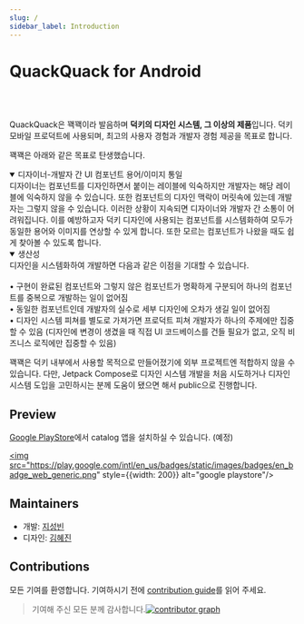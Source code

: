 ```yaml
---
slug: /
sidebar_label: Introduction
---
```




# QuackQuack for Android

<QuackQuackCharacter width="30%"/>

<br/><br/>

QuackQuack은 꽥꽥이라 발음하며 **덕키의 디자인 시스템, 그 이상의 제품**입니다.
덕키 모바일 프로덕트에 사용되며, 최고의 사용자 경험과 개발자 경험 제공을 목표로 합니다.

꽥꽥은 아래와 같은 목표로 탄생했습니다.

<details open>
  <summary>디자이너-개발자 간 UI 컴포넌트 용어/이미지 통일</summary>
  디자이너는 컴포넌트를 디자인하면서 붙이는 레이블에 익숙하지만 개발자는 해당 레이블에 익숙하지 않을 수 있습니다.
  또한 컴포넌트의 디자인 맥락이 머릿속에 있는데 개발자는 그렇지 않을 수 있습니다.
  이러한 상황이 지속되면 디자이너와 개발자 간 소통이 어려워집니다.
  이를 예방하고자 덕키 디자인에 사용되는 컴포넌트를 시스템화하여 모두가 동일한 용어와 이미지를 연상할 수 있게 합니다.
  또한 모르는 컴포넌트가 나왔을 때도 쉽게 찾아볼 수 있도록 합니다.
</details>

<details open>
  <summary>생산성</summary>
  디자인을 시스템화하여 개발하면 다음과 같은 이점을 기대할 수 있습니다.
  <br/><br/>
  • 구현이 완료된 컴포넌트와 그렇지 않은 컴포넌트가 명확하게 구분되어 하나의 컴포넌트를 중복으로 개발하는 일이 없어짐
  <br/>
  • 동일한 컴포넌트인데 개발자의 실수로 세부 디자인에 오차가 생길 일이 없어짐
  <br/>
  • 디자인 시스템 피쳐를 별도로 가져가면 프로덕트 피쳐 개발자가 하나의 주제에만 집중할 수 있음
  (디자인에 변경이 생겼을 때 직접 UI 코드베이스를 건들 필요가 없고, 오직 비즈니스 로직에만 집중할 수 있음)
</details>

꽥꽥은 덕키 내부에서 사용할 목적으로 만들어졌기에 외부 프로젝트엔 적합하지 않을 수 있습니다.
다만, Jetpack Compose로 디자인 시스템 개발을 처음 시도하거나 디자인 시스템 도입을 고민하시는 분께 도움이 됐으면 해서 public으로 진행합니다.

## Preview

[Google PlayStore](https://play.google.com/store/apps/details?id=team.duckie.quackquack.catalog)에서 catalog 앱을 설치하실 수 있습니다. (예정)

<a href="https://play.google.com/store/apps/details?id=team.duckie.quackquack.catalog"><img
  src="https://play.google.com/intl/en_us/badges/static/images/badges/en_badge_web_generic.png" style={{width: 200}} alt="google playstore"/></a>

## Maintainers

- 개발: [지성빈](https://resume.sungb.in)
- 디자인: [김혜진](https://my.surfit.io/w/417265724)

## Contributions

모든 기여를 환영합니다. 기여하시기 전에 [contribution guide](contributing.mdx)를 읽어 주세요.

> 기여해 주신 모든 분께 감사합니다.<a href="https://github.com/duckie-team/quack-quack-android/graphs/contributors"><img
  src="https://contrib.rocks/image?repo=duckie-team/quack-quack-android" alt="contributor graph"/></a>
